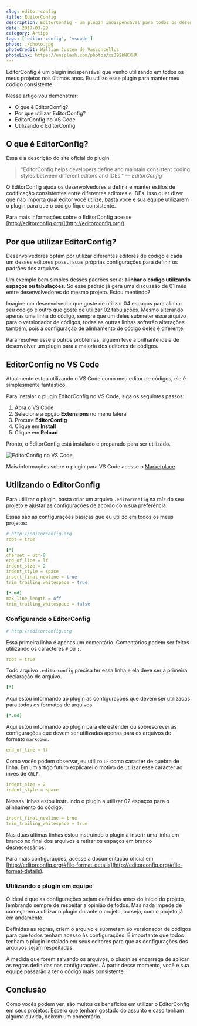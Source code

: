 ```yaml
---
slug: editor-config
title: EditorConfig
description: EditorConfig - um plugin indispensável para todos os desenvolvedores.
date: 2017-03-29
category: Artigo
tags: ['editor-config', 'vscode']
photo: ./photo.jpg
photoCredit: Willian Justen de Vasconcellos
photoLink: https://unsplash.com/photos/xzJ92bNCXHA
---
```


EditorConfig é um plugin indispensável que venho utilizando em todos os meus projetos nos últimos anos. Eu utilizo esse plugin para manter meu código consistente.

Nesse artigo vou demonstrar:

- O que é EditorConfig?
- Por que utilizar EditorConfig?
- EditorConfig no VS Code
- Utilizando o EditorConfig

## O que é EditorConfig?

Essa é a descrição do site oficial do plugin.

> "EditorConfig helps developers define and maintain consistent coding styles between different editors and IDEs." <cite>― EditorConfig</cite>

O EditorConfig ajuda os desenvolvedores a definir e manter estilos de codificação consistentes entre diferentes editores e IDEs. Isso quer dizer que não importa qual editor você utilize, basta você e sua equipe utilizarem o plugin para que o código fique consistente.

Para mais informações sobre o EditorConfig acesse [http://editorconfig.org/](http://editorconfig.org/).

## Por que utilizar EditorConfig?

Desenvolvedores optam por utilizar diferentes editores de código e cada um desses editores possui suas próprias configurações para definir os padrões dos arquivos.

Um exemplo bem simples desses padrões seria: **alinhar o código utilizando espaços ou tabulações**. Só esse padrão já gera uma discussão de 01 mês entre desenvolvedores do mesmo projeto. Estou mentindo?

Imagine um desenvolvedor que goste de utilizar 04 espaços para alinhar seu código e outro que goste de utilizar 02 tabulações. Mesmo alterando apenas uma linha do código, sempre que um deles submeter esse arquivo para o versionador de códigos, todas as outras linhas sofrerão alterações também, pois a configuração de alinhamento de código deles é diferente.

Para resolver esse e outros problemas, alguém teve a brilhante ideia de desenvolver um plugin para a maioria dos editores de códigos.

## EditorConfig no VS Code

Atualmente estou utilizando o VS Code como meu editor de códigos, ele é simplesmente fantástico.

Para instalar o plugin EditorConfig no VS Code, siga os seguintes passos:

1. Abra o VS Code
2. Selecione a opção **Extensions** no menu lateral
3. Procure **EditorConfig**
4. Clique em **Install**
5. Clique em **Reload**

Pronto, o EditorConfig está instalado e preparado para ser utilizado.

![EditorConfig no VS Code](images/vscode-editor-config.png)

Mais informações sobre o plugin para VS Code acesse o [Marketplace](https://marketplace.visualstudio.com/items?itemName=EditorConfig.EditorConfig).

## Utilizando o EditorConfig

Para utilizar o plugin, basta criar um arquivo `.editorconfig` na raíz do seu projeto e ajustar as configurações de acordo com sua preferência.

Essas são as configurações básicas que eu utilizo em todos os meus projetos:

```yaml
# http://editorconfig.org
root = true

[*]
charset = utf-8
end_of_line = lf
indent_size = 2
indent_style = space
insert_final_newline = true
trim_trailing_whitespace = true

[*.md]
max_line_length = off
trim_trailing_whitespace = false
```

### Configurando o EditorConfig

```yaml
# http://editorconfig.org
```

Essa primeira linha é apenas um comentário. Comentários podem ser feitos utilizando os caracteres `#` ou `;`.

```yaml
root = true
```

Todo arquivo `.editorconfig` precisa ter essa linha e ela deve ser a primeira declaração do arquivo.

```yaml
[*]
```

Aqui estou informando ao plugin as configurações que devem ser utilizadas para todos os formatos de arquivos.

```yaml
[*.md]
```

Aqui estou informando ao plugin para ele estender ou sobrescrever as configurações que devem ser utilizadas apenas para os arquivos de formato `markdown`.

```yaml
end_of_line = lf
```

Como vocês podem observar, eu utilizo `LF` como caracter de quebra de linha. Em um artigo futuro explicarei o motivo de utilizar esse caracter ao invés de `CRLF`.

```yaml
indent_size = 2
indent_style = space
```

Nessas linhas estou instruindo o plugin a utilizar 02 espaços para o alinhamento do código.

```yaml
insert_final_newline = true
trim_trailing_whitespace = true
```

Nas duas últimas linhas estou instruindo o plugin a inserir uma linha em branco no final dos arquivos e retirar os espaços em branco desnecessários.

Para mais configurações, acesse a documentação oficial em [http://editorconfig.org/#file-format-details](http://editorconfig.org/#file-format-details).

### Utilizando o plugin em equipe

O ideal é que as configurações sejam definidas antes do início do projeto, lembrando sempre de respeitar a opinião de todos. Mas nada impede de começarem a utilizar o plugin durante o projeto, ou seja, com o projeto já em andamento.

Definidas as regras, criem o arquivo e submetam ao versionador de códigos para que todos tenham acesso às configurações. É importante que todos tenham o plugin instalado em seus editores para que as configurações dos arquivos sejam respeitadas.

À medida que forem salvando os arquivos, o plugin se encarrega de aplicar as regras definidas nas configurações. À partir desse momento, você e sua equipe passarão a ter o código mais consistente.

## Conclusão

Como vocês podem ver, são muitos os benefícios em utilizar o EditorConfig em seus projetos. Espero que tenham gostado do assunto e caso tenham alguma dúvida, deixem um comentário.
